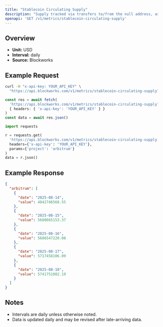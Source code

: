 ```yaml
---
title: "Stablecoin Circulating Supply"
description: "Supply tracked via transfers to/from the null address, as well as distinct issuance and redemption events for supported stablecoins. Circulating supply remove supply held in bridges, token treasuries, and known mint/burn addresses."
openapi: 'GET /v1/metrics/stablecoin-circulating-supply'
---
```


## Overview

- **Unit:** USD
- **Interval:** daily
- **Source:** Blockworks

## Example Request

<CodeGroup>

```bash cURL
curl -H "x-api-key: YOUR_API_KEY" \
  "https://api.blockworks.com/v1/metrics/stablecoin-circulating-supply?project=arbitrum"
```

```typescript TypeScript
const res = await fetch(
  'https://api.blockworks.com/v1/metrics/stablecoin-circulating-supply?project=arbitrum',
  { headers: { 'x-api-key': 'YOUR_API_KEY' } }
)
const data = await res.json()
```

```python Python
import requests

r = requests.get(
  'https://api.blockworks.com/v1/metrics/stablecoin-circulating-supply',
  headers={'x-api-key': 'YOUR_API_KEY'},
  params={'project': 'arbitrum'}
)
data = r.json()
```

</CodeGroup>

## Example Response

```json
{
  "arbitrum": [
    {
      "date": "2025-08-14",
      "value": 4842746568.55
    },
    {
      "date": "2025-08-15",
      "value": 5680665153.37
    },
    {
      "date": "2025-08-16",
      "value": 5686547220.08
    },
    {
      "date": "2025-08-17",
      "value": 5717458106.09
    },
    {
      "date": "2025-08-18",
      "value": 5741751082.19
    }
  ]
}
```

## Notes
- Intervals are daily unless otherwise noted.
- Data is updated daily and may be revised after late-arriving data.
